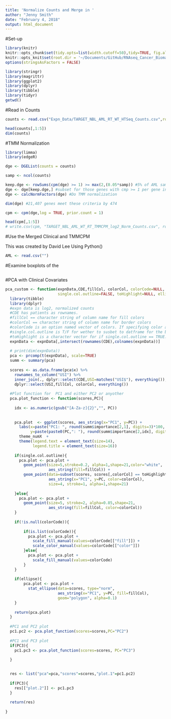 ```yaml
---
title: 'Normalize Counts and Merge in '
author: "Jenny Smith"
date: "February 4, 2018"
output: html_document
---
```



#Set-up 

```r
library(knitr)
knitr::opts_chunk$set(tidy.opts=list(width.cutoff=50),tidy=TRUE, fig.align='center', fig.height=5, fig.width=8, dpi = 600)
knitr::opts_knit$set(root.dir = '~/Documents/GitHub/RNAseq_Cancer_Biomarkers/')
options(stringsAsFactors = FALSE)
```


```r
library(stringr)
library(magrittr)
library(ggplot2)
library(dplyr)
library(tibble)
library(tidyr)
getwd()
```


#Read in Counts 

```r
counts <- read.csv("Expn_Data/TARGET_NBL_AML_RT_WT_HTSeq_Counts.csv",row.names = 1)

head(counts[,1:5])
dim(counts)
```



#TMM Normalization 

```r
library(limma)
library(edgeR)
```

```r
dge <- DGEList(counts = counts)
```

```r
samp <- ncol(counts)

keep.dge <- rowSums(cpm(dge) >= 1) >= max(2,(0.05*samp)) #5% of AML samples has cpm of at least 1 for a gene
dge <- dge[keep.dge,] #subset for those genes with cmp >= 1 per gene in AML samples
dge <- calcNormFactors(dge) #Do TMM normalization
```

```r
dim(dge) #21,407 genes meet these criteria by 474 

cpm <- cpm(dge,log = TRUE, prior.count = 1)

head(cpm[,1:5])
# write.csv(cpm, "TARGET_NBL_AML_WT_RT_TMMCPM_log2_Norm_Counts.csv", row.names = TRUE)
```


#Use the Merged Clinical and TMMCPM 

This was created by David Lee Using Python()

```r
AML <- read.csv("")
```



#Examine boxplots of the 

```r

```



#PCA with Clinical Covariates 

```r
pca_custom <- function(expnData,CDE,fillCol, colorCol, colorCode=NULL, PC3=FALSE,
                       single.col.outline=FALSE, toHighlight=NULL, ellipse=FALSE){
  library(tibble)
  library(dplyr)
  #expn data is log2, normalized counts
  #CDE has patients as rownames. 
  #fillCol == character string of column name for fill colors 
  #colorCol == character string of column name for border colors
  #colorCode is an option named vector of colors. If specifying color and fill manually, create a list with  length 2, with names c("fill","color")
  #single.col.outline is T/F for wether to susbet to datframe for the border colors. 
  #toHighlight is a character vector for if single.col.outline == TRUE. Gives the factor to highlight with borders from the colorColumn. 
  expnData <- expnData[,intersect(rownames(CDE),colnames(expnData))]
  
  # print(dim(expnData))
  pca <- prcomp(t(expnData), scale=TRUE)
  summ <- summary(pca)
  
  scores <- as.data.frame(pca$x) %>%
    rownames_to_column("USI") %>%
    inner_join(., dplyr::select(CDE,USI=matches("USI$"), everything()), by="USI") %>%
    dplyr::select(USI,fillCol, colorCol, everything())
  
  #Plot function for  PC1 and either PC2 or anyother
  pca.plot_function <- function(scores,PC){
   
    idx <- as.numeric(gsub("[A-Za-z]{2}","", PC))
    
    
    pca.plot  <- ggplot(scores, aes_string(x="PC1", y=PC)) +
      labs(x=paste("PC1: ", round(summ$importance[2,1], digits=3)*100, "% variance"),
           y=paste(paste0(PC,": "), round(summ$importance[2,idx], digits=3)*100, "% variance")) +
      theme_numX  +
      theme(legend.text = element_text(size=14),
            legend.title = element_text(size=16))
    
    if(single.col.outline){
      pca.plot <- pca.plot + 
        geom_point(size=5,stroke=0.2, alpha=1,shape=21,color="white",
                   aes_string(fill=fillCol)) +
        geom_point(data=subset(scores, scores[,colorCol] == toHighlight),
                   aes_string(x="PC1", y=PC, color=colorCol),
                   size=4, stroke=1, alpha=1,shape=21)
      
    }else{
      pca.plot <- pca.plot + 
        geom_point(size=5, stroke=2, alpha=0.85,shape=21,
                   aes_string(fill=fillCol, color=colorCol))
    }
      
    if(!is.null(colorCode)){
        
        if(is.list(colorCode)){
          pca.plot <- pca.plot + 
            scale_fill_manual(values=colorCode[["fill"]]) + 
            scale_color_manual(values=colorCode[["color"]])
        }else{
          pca.plot <- pca.plot + 
            scale_fill_manual(values=colorCode)  
        }
    }
      
    if(ellipse){
        pca.plot <- pca.plot +
          stat_ellipse(data=scores, type="norm",
                       aes_string(x="PC1", y=PC, fill=fillCol),
                       geom="polygon", alpha=0.1)
    }
      
    return(pca.plot)
  }
  
  #PC1 and PC2 plot
  pc1.pc2 <- pca.plot_function(scores=scores,PC="PC2")
  
  #PC1 and PC3 plot
  if(PC3){
    pc1.pc3 <- pca.plot_function(scores=scores, PC="PC3") 
        
  }
  

  res <- list("pca"=pca,"scores"=scores,"plot.1"=pc1.pc2)
  
  if(PC3){
    res[["plot.2"]] <- pc1.pc3
  }
  
  return(res)
  
}

```




```r

```

